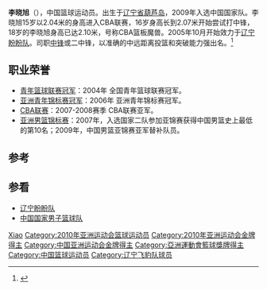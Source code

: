 {{篮球运动员
| name = 李晓旭
| position = [[中锋|中锋]]
| number = 22
| height = 211公分
| weight = 120公斤
| team = 辽宁飞豹
| nationality = CHN
| birth_date = {{Birth date and age|1990|6|5}}
| birth_place = [[辽宁省|辽宁省]]
| career_start = 2003年
| career_end = now
| former_teams =
| awards = 
* [[CBA|CBA]][[冠軍|總冠軍]]（[[2018年CBA總決賽|2018]]、[[2022年CBA總決賽|2022]]）
}}
'''李晓旭'''（{{bd|1990年|6月5日||catIdx=Li李}}），中国篮球运动员。出生于[[辽宁省|辽宁省]][[葫芦岛|葫芦岛]]，2009年入选中国国家队。李晓旭15岁以2.04米的身高进入CBA联赛，16岁身高长到2.07米开始尝试打中锋，18岁的李晓旭身高已达2.10米，号称CBA篮板魔兽。2005年10月开始效力于[[辽宁盼盼队|辽宁盼盼队]]。司职[[中锋|中锋]]或二中锋，以准确的中远距离投篮和突破能力强出名。<ref>{{Cite web |url=http://cba.sports.sina.com.cn/player.php?id=145 |title=李晓旭 (Li Xiaoxu) |access-date=2009-08-21 |archive-date=2020-11-24 |archive-url=https://web.archive.org/web/20201124063402/http://cba.sports.sina.com.cn/player.php?id=145 |dead-url=no }}</ref>

== 职业荣誉 ==
*[[青年篮球联赛冠军|青年篮球联赛冠军]]：2004年 全国青年篮球联赛冠军。
*[[亚洲青年锦标赛冠军|亚洲青年锦标赛冠军]]：2006年 亚洲青年锦标赛冠军。
*[[CBA联赛|CBA联赛]]：2007-2008赛季 CBA联赛亚军。
*[[亚洲篮球锦标赛|亚洲男篮锦标赛]]：2007年，入选国家二队参加亚锦赛获得中国男篮史上最低的第10名；2009年，中国男篮亚锦赛亚军替补队员。
==参考==
{{reflist}}

== 参看 ==
*[[辽宁盼盼队|辽宁盼盼队]]
*[[中国国家男子篮球队|中国国家男子篮球队]]

{{中国2009年亚洲篮球锦标赛参赛名单}}
{{中国男篮2010年亚运会参赛名单}}
{{中国2010年世界篮球锦标赛参赛名单}}
{{中国2013年亚洲篮球锦标赛参赛名单}}
{{2017-18赛季CBA总冠军|1}}

{{Authority control}}

{{DEFAULTSORT:Li李}}
[[Category:李姓|Xiao]]
[[Category:2010年亚洲运动会篮球运动员|Category:2010年亚洲运动会篮球运动员]]
[[Category:2010年亚洲运动会金牌得主|Category:2010年亚洲运动会金牌得主]]
[[Category:中国亚洲运动会金牌得主|Category:中国亚洲运动会金牌得主]]
[[Category:亞洲運動會籃球獎牌得主|Category:亞洲運動會籃球獎牌得主]]
[[Category:中国篮球运动员|Category:中国篮球运动员]]
[[Category:辽宁飞豹队球员|Category:辽宁飞豹队球员]]